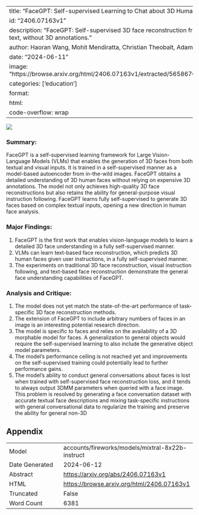 
---
title: "FaceGPT: Self-supervised Learning to Chat about 3D Human Faces"
id: "2406.07163v1"
description: "FaceGPT: Self-supervised 3D face reconstruction from images and text, without 3D annotations."
author: Haoran Wang, Mohit Mendiratta, Christian Theobalt, Adam Kortylewski
date: "2024-06-11"
image: "https://browse.arxiv.org/html/2406.07163v1/extracted/5658670/figures/fig1.png"
categories: ['education']
format:
  html:
    code-overflow: wrap
---

![](https://browse.arxiv.org/html/2406.07163v1/extracted/5658670/figures/fig1.png)

### Summary:

FaceGPT is a self-supervised learning framework for Large Vision-Language Models (VLMs) that enables the generation of 3D faces from both textual and visual inputs. It is trained in a self-supervised manner as a model-based autoencoder from in-the-wild images. FaceGPT obtains a detailed understanding of 3D human faces without relying on expensive 3D annotations. The model not only achieves high-quality 3D face reconstructions but also retains the ability for general-purpose visual instruction following. FaceGPT learns fully self-supervised to generate 3D faces based on complex textual inputs, opening a new direction in human face analysis.

### Major Findings:

1. FaceGPT is the first work that enables vision-language models to learn a detailed 3D face understanding in a fully self-supervised manner.
2. VLMs can learn text-based face reconstruction, which predicts 3D human faces given user instructions, in a fully self-supervised manner.
3. The experiments on traditional 3D face reconstruction, visual instruction following, and text-based face reconstruction demonstrate the general face understanding capabilities of FaceGPT.

### Analysis and Critique:

1. The model does not yet match the state-of-the-art performance of task-specific 3D face reconstruction methods.
2. The extension of FaceGPT to include arbitrary numbers of faces in an image is an interesting potential research direction.
3. The model is specific to faces and relies on the availability of a 3D morphable model for faces. A generalization to general objects would require the self-supervised learning to also include the generative object model parameters.
4. The model's performance ceiling is not reached yet and improvements on the self-supervised training could potentially lead to further performance gains.
5. The model's ability to conduct general conversations about faces is lost when trained with self-supervised face reconstruction loss, and it tends to always output 3DMM parameters when queried with a face image. This problem is resolved by generating a face conversation dataset with accurate textual face descriptions and mixing task-specific instructions with general conversational data to regularize the training and preserve the ability for general non-3D

## Appendix

|          |          |
|----------|----------|
| Model     | accounts/fireworks/models/mixtral-8x22b-instruct       |
| Date Generated     | 2024-06-12       |
| Abstract | [https://arxiv.org/abs/2406.07163v1](https://arxiv.org/abs/2406.07163v1)        |
| HTML     | [https://browse.arxiv.org/html/2406.07163v1](https://browse.arxiv.org/html/2406.07163v1)       |
| Truncated       | False       |
| Word Count       | 6381       |